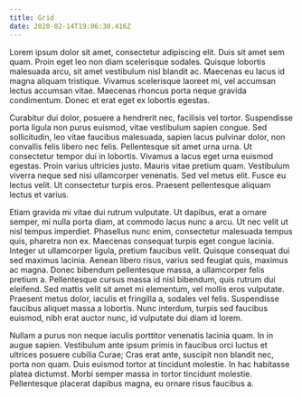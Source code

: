 ```yaml
---
title: Grid
date: 2020-02-14T19:06:30.416Z
---
```

Lorem ipsum dolor sit amet, consectetur adipiscing elit. Duis sit amet sem quam. Proin eget leo non diam scelerisque sodales. Quisque lobortis malesuada arcu, sit amet vestibulum nisl blandit ac. Maecenas eu lacus id magna aliquam tristique. Vivamus scelerisque laoreet mi, vel accumsan lectus accumsan vitae. Maecenas rhoncus porta neque gravida condimentum. Donec et erat eget ex lobortis egestas.

Curabitur dui dolor, posuere a hendrerit nec, facilisis vel tortor. Suspendisse porta ligula non purus euismod, vitae vestibulum sapien congue. Sed sollicitudin, leo vitae faucibus malesuada, sapien lacus pulvinar dolor, non convallis felis libero nec felis. Pellentesque sit amet urna urna. Ut consectetur tempor dui in lobortis. Vivamus a lacus eget urna euismod egestas. Proin varius ultricies justo. Mauris vitae pretium quam. Vestibulum viverra neque sed nisi ullamcorper venenatis. Sed vel metus elit. Fusce eu lectus velit. Ut consectetur turpis eros. Praesent pellentesque aliquam lectus et varius.

Etiam gravida mi vitae dui rutrum vulputate. Ut dapibus, erat a ornare semper, mi nulla porta diam, at commodo lacus nunc a arcu. Ut nec velit ut nisl tempus imperdiet. Phasellus nunc enim, consectetur malesuada tempus quis, pharetra non ex. Maecenas consequat turpis eget congue lacinia. Integer ut ullamcorper ligula, pretium faucibus velit. Quisque consequat dui sed maximus lacinia. Aenean libero risus, varius sed feugiat quis, maximus ac magna. Donec bibendum pellentesque massa, a ullamcorper felis pretium a. Pellentesque cursus massa id nisl bibendum, quis rutrum dui eleifend. Sed mattis velit sit amet mi elementum, vel mollis eros vulputate. Praesent metus dolor, iaculis et fringilla a, sodales vel felis. Suspendisse faucibus aliquet massa a lobortis. Nunc interdum, turpis sed faucibus euismod, nibh erat auctor nunc, id vulputate dui diam id lorem.

Nullam a purus non neque iaculis porttitor venenatis lacinia quam. In in augue sapien. Vestibulum ante ipsum primis in faucibus orci luctus et ultrices posuere cubilia Curae; Cras erat ante, suscipit non blandit nec, porta non quam. Duis euismod tortor at tincidunt molestie. In hac habitasse platea dictumst. Morbi semper massa in tortor tincidunt molestie. Pellentesque placerat dapibus magna, eu ornare risus faucibus a.
